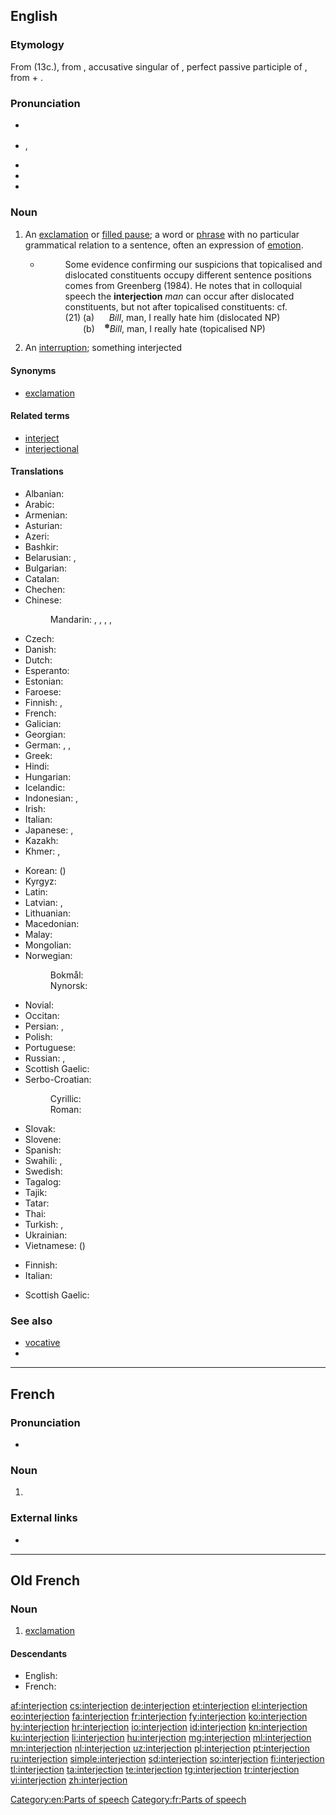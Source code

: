 ==English==
{{wikipedia}}

===Etymology===
From {{etyl|fro|en}} {{term|interjection|lang=fro}} (13c.), from {{etyl|la|en}} {{m|la|interiectiōnem}}, accusative singular of {{m|la|interiectiō||throwing or placing between; interjection}}, perfect passive participle of {{m|la|intericiō||throw or place between}}, from {{term|inter||between|lang=la}} + {{m|la|iaciō||throw}}.

===Pronunciation===
* {{a|UK}} {{IPA|/ɪn.təˈdʒɛk.ʃən/|lang=en}}
* {{a|US}} {{enPR|ĭn'tər.jĕkʹshən}}, {{IPA|/ˌɪn.tɚˈdʒɛk.ʃən/|lang=en}}
* {{audio|en-us-interjection.ogg|Audio (US)|lang=en}}
* {{audio|interjection.ogg|Audio (AUS)|lang=en}}
* {{rhymes|ɛkʃən|lang=en}}

===Noun===
{{en-noun}}

# {{context|grammar|lang=en}} An [[exclamation]] or [[filled pause]]; a word or [[phrase]] with no particular grammatical relation to a sentence, often an expression of [[emotion]].
#* {{quote-book|year=1988|author=Andrew Radford|title=Transformational grammar: a first course|location=Cambridge, UK|publisher=Cambridge University Press|page=533|chapter=10}}
#*: Some evidence confirming our suspicions that topicalised and dislocated constituents occupy different sentence positions comes from Greenberg (1984). He notes that in colloquial speech the '''interjection''' ''man'' can occur after dislocated constituents, but not after topicalised constituents: cf.<br> (21) (a) &nbsp;&nbsp;&nbsp;&nbsp; ''Bill'', man, I really hate him (dislocated NP)<br> <font color=white>(21)</font> (b) &nbsp;&nbsp; <sup><small>✽</small></sup>''Bill'', man, I really hate (topicalised NP)
# An [[interruption]]; something interjected

====Synonyms====
* {{sense|grammar}} [[exclamation]]

====Related terms====
* [[interject]]
* [[interjectional]]

====Translations====
{{trans-top|an exclamation or filled pause in grammar}}
* Albanian: {{t|sq|pasthirrmë|f}}
* Arabic: {{t|ar|حَرْف نِدَاء|m}}
* Armenian: {{t|hy|ձայնարկություն}}
* Asturian: {{t|ast|interxeición|f}}
* Azeri: {{t|az|nida}}
* Bashkir: {{t|ba|ымлыҡ|sc=Cyrl}}
* Belarusian: {{t+|be|выклі́чнік|m|sc=Cyrl}}, {{t|be|вы́гук|m|sc=Cyrl}}
* Bulgarian: {{t|bg|междуме́тие|n|sc=Cyrl}}
* Catalan: {{t|ca|interjecció|f}}
* Chechen: {{t|ce|айдардош}}
* Chinese:
*: Mandarin: {{t+|cmn|感嘆詞|sc=Hani}}, {{t+|cmn|感叹词|tr=gǎntàncí|sc=Hani}}, {{t|cmn|嘆詞|sc=Hani}}, {{t+|cmn|叹词|tr=tàncí|sc=Hani}}, {{t+|cmn|欹|tr=yī|sc=Hani}}
* Czech: {{t+|cs|citoslovce|n}}
* Danish: {{t+|da|udråbsord|n}}
* Dutch: {{t+|nl|tussenwerpsel|n}}
* Esperanto: {{t+|eo|interjekcio}}
* Estonian: {{t|et|hüüdsõna}}
* Faroese: {{t|fo|miðalvarping|f}}
* Finnish: {{t+|fi|huudahdussana}}, {{t+|fi|interjektio}}
* French: {{t+|fr|interjection|f}}
* Galician: {{t+|gl|interxección|f}}
* Georgian: {{t|ka|შორისდებული|sc=Geor}}
* German: {{t+|de|Interjektion|f}}, {{t+|de|Ausrufewort|n}}, {{t+|de|Empfindungswort|n}}
* Greek: {{t+|el|επιφώνημα|n}}
* Hindi: {{t|hi|विस्मयादिबोधक|tr=vismayādibodhak|sc=Deva}}
* Hungarian: {{t+|hu|indulatszó}}
* Icelandic: {{t+|is|upphrópun|f}}
* Indonesian: {{t+|id|interjeksi}}, {{t+|id|kata seru}}
* Irish: {{t+|ga|intriacht|f}}
* Italian: {{t+|it|interiezione|f}}
* Japanese: {{t|ja|感嘆詞|tr=kantanshi}}, {{t|ja|間投詞|tr=kantōshi}}
* Kazakh: {{t|kk|одағай|sc=Cyrl}}
* Khmer: {{t|km|ការបញ្ចូល|tr=kaa bɑñjool|sc=Khmr}}, {{t|km|ការស៊ក|tr=kaa sɔɔk|sc=Khmr}}
{{trans-mid}}
* Korean: {{t+|ko|감탄사|tr=gamtansa}} ({{t+|ko|感歎詞|sc=Kore}})
* Kyrgyz: {{t|ky|сырдык сөз|sc=Cyrl}}
* Latin: {{t|la|interiectiō|f}}
* Latvian: {{t|lv|izsauksmes vārds|m}}, {{t|lv|interjekcija|f}}
* Lithuanian: {{t|lt|jaustukas|m}}
* Macedonian: {{t|mk|междуметие|n|sc=Cyrl}}
* Malay: {{t|ms|kata seru}}
* Mongolian: {{t|mn|аялга үг|sc=Cyrl}}
* Norwegian:
*: Bokmål: {{t|nb|interjeksjon|m}}
*: Nynorsk: {{t|nn|interjeksjon|m}}
* Novial: {{t|nov|interjektione}}
* Occitan: {{t|oc|interjeccion|f}}
* Persian: {{t|fa|حرف ندا|tr=harf-e nedâ|sc=fa-Arab}}, {{t+|fa|ندا|tr=nedâ|sc=fa-Arab}}
* Polish: {{t+|pl|wykrzyknik|m-in}}
* Portuguese: {{t+|pt|interjeição|f}}
* Russian: {{t+|ru|междоме́тие|n}}, {{qualifier|exclamation}} {{t+|ru|восклица́ние|n}}
* Scottish Gaelic: {{t|gd|clisgear|m}}
* Serbo-Croatian:
*: Cyrillic: {{t|sh|узвик|m}}
*: Roman: {{t+|sh|uzvik|m}}
* Slovak: {{t|sk|citoslovce|n}}
* Slovene: {{t+|sl|medmet|m}}
* Spanish: {{t+|es|interjección|f}}
* Swahili: {{t|sw|kihisishi}}, {{t+|sw|kiingizi}}
* Swedish: {{t+|sv|interjektion|c}}
* Tagalog: {{t|tl|pandamdam}}
* Tajik: {{t|tg|нидо|sc=Cyrl}}
* Tatar: {{t+|tt|ымлык|sc=Cyrl}}
* Thai: {{t+|th|คำอุทาน|tr=kam u-taan|sc=Thai}}
* Turkish: {{t+|tr|ünlem}}, {{t+|tr|nida}}
* Ukrainian: {{t+|uk|ви́гук|m|sc=Cyrl}}
* Vietnamese: {{t+|vi|thán từ}} ({{t|vi|嘆詞}})
{{trans-bottom}}

{{trans-top|an interruption}}
* Finnish: {{t+|fi|huudahdus}}
* Italian: {{t+|it|intervento|m}}
{{trans-mid}}
* Scottish Gaelic: {{t|gd|eadar-chur|m}}
{{trans-bottom}}

===See also===
* [[vocative]]
* {{pedialite}}

[[Category:en:Parts of speech]]

----

==French==
{{wikipedia|lang=fr}}

===Pronunciation===
* {{audio|Fr-interjection.ogg|Audio|lang=fr}}

===Noun===
{{fr-noun|f}}

# {{context|grammar|lang=fr}} {{l|en|interjection}}

===External links===
* {{R:TLFi}}

[[Category:fr:Parts of speech]]

----

==Old French==

===Noun===
{{fro-noun|f}}

# [[exclamation]]

====Descendants====
* English: {{l|en|interjection}} {{qualifier|borrowed}}
* French: {{l|fr|interjection}}

[[af:interjection]]
[[cs:interjection]]
[[de:interjection]]
[[et:interjection]]
[[el:interjection]]
[[eo:interjection]]
[[fa:interjection]]
[[fr:interjection]]
[[fy:interjection]]
[[ko:interjection]]
[[hy:interjection]]
[[hr:interjection]]
[[io:interjection]]
[[id:interjection]]
[[kn:interjection]]
[[ku:interjection]]
[[li:interjection]]
[[hu:interjection]]
[[mg:interjection]]
[[ml:interjection]]
[[mn:interjection]]
[[nl:interjection]]
[[uz:interjection]]
[[pl:interjection]]
[[pt:interjection]]
[[ru:interjection]]
[[simple:interjection]]
[[sd:interjection]]
[[so:interjection]]
[[fi:interjection]]
[[tl:interjection]]
[[ta:interjection]]
[[te:interjection]]
[[tg:interjection]]
[[tr:interjection]]
[[vi:interjection]]
[[zh:interjection]]